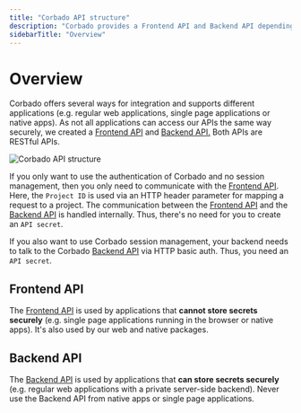```yaml
---
title: "Corbado API structure"
description: "Corbado provides a Frontend API and Backend API depending on the way you want to integrate and your tech stack."
sidebarTitle: "Overview"
---
```


# Overview

Corbado offers several ways for integration and supports different applications (e.g. regular web applications, single page applications or native apps). As not all applications can access our APIs the same way securely, we created a [Frontend API](/overview/corbado-api-structure/frontend-api) and [Backend API.](/overview/corbado-api-structure/backend-api) Both APIs are RESTful APIs.

![Corbado API structure](/images/overview/api-structure.webp)

If you only want to use the authentication of Corbado and no session management, then you only need to communicate with the [Frontend API](/overview/corbado-api-structure/frontend-api). Here, the `Project ID` is used via an HTTP header parameter for mapping a request to a project. The communication between the [Frontend API](/overview/corbado-api-structure/frontend-api) and the [Backend API](/overview/corbado-api-structure/backend-api) is handled internally. Thus, there's no need for you to create an `API secret`.

If you also want to use Corbado session management, your backend needs to talk to the Corbado [Backend API](/overview/corbado-api-structure/backend-api) via HTTP basic auth. Thus, you need an `API secret`.

## Frontend API

The [Frontend API](/overview/corbado-api-structure/frontend-api) is used by applications that **cannot store secrets securely** (e.g. single page applications running in the browser or native apps). It's also used by our web and native packages.

## Backend API

The [Backend API](/overview/corbado-api-structure/backend-api) is used by applications that **can store secrets securely** (e.g. regular web applications with a private server-side backend). Never use the Backend API from native apps or single page applications.

